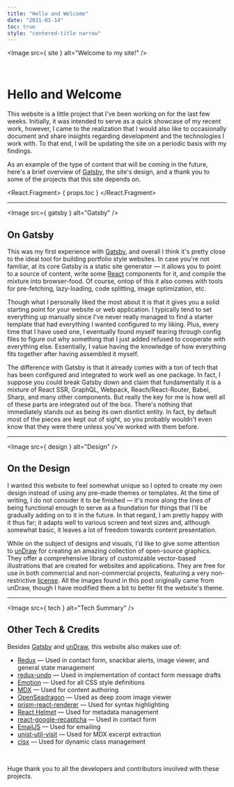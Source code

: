 ```yaml
---
title: "Hello and Welcome"
date: "2021-01-14"
toc: true
style: "centered-title narrow"
---
```




<Image src={ site } alt="Welcome to my site!" />

<br />

# Hello and Welcome

<Summary>

This website is a little project that I've been working on for the last few weeks. Initially, it was intended to serve 
as a quick showcase of my recent work, however, I came to the realization that I would also like to occasionally 
document and share insights regarding development and the technologies I work with. To that end, I will be updating the
site on a periodic basis with my findings. 

</Summary>

As an example of the type of content that will be coming in the future, here's a brief overview of 
[Gatsby](https://www.gatsbyjs.com/), the site's design, and a thank you to some of the projects that this site depends 
on.

<React.Fragment>
    { props.toc }
</React.Fragment>

---

<Image src={ gatsby } alt="Gatsby" />

## On Gatsby

This was my first experience with [Gatsby](https://www.gatsbyjs.com/), and overall I think it's pretty close to the 
ideal tool for building portfolio style websites. In case you're not familiar, at its core Gatsby is a static site
generator — it allows you to point to a source of content, write some [React](https://reactjs.org/) components for it, 
and compile the mixture into browser-food. Of course, ontop of this it also comes with tools for pre-fetching, 
lazy-loading, code splitting, image optimization, etc.

Though what I personally liked the most about it is that it gives you a solid starting point for your website or web
application. I typically tend to set everything up manually since I've never really managed to find a starter template
that had everything I wanted configured to my liking. Plus, every time that I have used one, I eventually found 
myself tearing through config files to figure out why something that I just added refused to cooperate with everything
else. Essentially, I value having the knowledge of how everything fits together after having assembled it myself.

The difference with Gatsby is that it already comes with a ton of tech that has been configured and integrated to work
well as one package. In fact, I suppose you could break Gatsby down and claim that fundamentally it is a mixture of
React SSR, GraphQL, Webpack, Reach/React-Router, Babel, Sharp, and many other components. But really the key for me is 
how well all of these parts are integrated out of the box. There's nothing that immediately stands out as being its own 
disntict entity. In fact, by default most of the pieces are kept out of sight, so you probably wouldn't even know that 
they were there unless you've worked with them before.

---

<Image src={ design } alt="Design" />

## On the Design

I wanted this website to feel somewhat unique so I opted to create my own design instead of using any pre-made themes or
templates. At the time of writing, I do not consider it to be finished — it's more along the lines of being functional 
enough to serve as a foundation for things that I'll be gradually adding on to it in the future. In that regard, I am 
pretty happy with it thus far; it adapts well to various screen and text sizes and, although somewhat basic, it leaves a
lot of freedom towards content presentation.

While on the subject of designs and visuals, I'd like to give some attention to [unDraw](https://undraw.co/) for 
creating an amazing collection of open-source graphics. They offer a comprehensive library of customizable vector-based 
illustrations that are created for websites and applications. They are free for use in both commercial and 
non-commercial projects, featuring a very non-restrictive [license](https://undraw.co/license). All the images found in
this post originally came from unDraw, though I have modified them a bit to better fit the website's theme.

---

<Image src={ tech } alt="Tech Summary" />

## Other Tech & Credits

Besides [Gatsby](https://www.gatsbyjs.com/) and [unDraw](https://undraw.co/), this website also makes use of:

<div className="dense">

-   [Redux](https://redux.js.org/) — Used in contact form, snackbar alerts, image viewer, and general state management
-   [redux-undo](https://redux-undo.js.org/) — Used in implementation of contact form message drafts
-   [Emotion](https://emotion.sh/) — Used for all CSS style definitions
-   [MDX](https://mdxjs.com/) — Used for content authoring
-   [OpenSeadragon](https://openseadragon.github.io/) — Used as deep zoom image viewer
-   [prism-react-renderer](https://github.com/FormidableLabs/prism-react-renderer) — Used for syntax highlighting
-   [React Helmet](https://github.com/nfl/react-helmet) — Used for metadata management
-   [react-google-recaptcha](https://github.com/dozoisch/react-google-recaptcha) — Used in contact form
-   [EmailJS](https://www.emailjs.com/) — Used for emailing
-   [unist-util-visit](https://github.com/syntax-tree/unist-util-visit) — Used for MDX excerpt extraction
-   [clsx](https://github.com/lukeed/clsx) — Used for dynamic class management

</div>

<br />

Huge thank you to all the developers and contributors involved with these projects.

